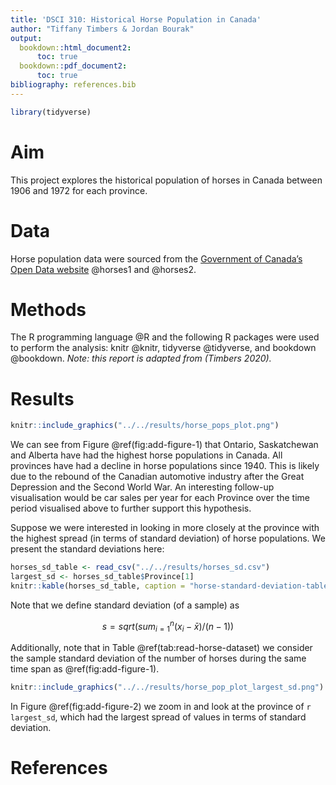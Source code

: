 ```yaml
---
title: 'DSCI 310: Historical Horse Population in Canada'
author: "Tiffany Timbers & Jordan Bourak"
output:
  bookdown::html_document2:
      toc: true
  bookdown::pdf_document2:
      toc: true
bibliography: references.bib
---
```


```r
library(tidyverse)
```

# Aim

This project explores the historical population of horses in Canada between 1906 and 1972 for each province.

# Data

Horse population data were sourced from the [Government of Canada's Open Data website](http://open.canada.ca/en/open-data) @horses1 and @horses2.

# Methods

The R programming language @R and the following R packages were used to perform the analysis: knitr @knitr, tidyverse @tidyverse, and bookdown @bookdown. *Note: this report is adapted from (Timbers 2020).*

# Results

```r
knitr::include_graphics("../../results/horse_pops_plot.png")
```



We can see from Figure \@ref(fig:add-figure-1) that Ontario, Saskatchewan and Alberta have had the highest horse populations in Canada. All provinces have had a decline in horse populations since 1940. This is likely due to the rebound of the Canadian automotive industry after the Great Depression and the Second World War. An interesting follow-up visualisation would be car sales per year for each Province over the time period visualised above to further support this hypothesis.

Suppose we were interested in looking in more closely at the province with the highest spread (in terms of standard deviation) of horse populations. We present the standard deviations here:

```r
horses_sd_table <- read_csv("../../results/horses_sd.csv")
largest_sd <- horses_sd_table$Province[1]
knitr::kable(horses_sd_table, caption = "horse-standard-deviation-table")
```

Note that we define standard deviation (of a sample) as

$$s = sqrt( sum_{i = 1}^n(x_i - \bar{x}) / (n-1))$$

Additionally, note that in Table \@ref(tab:read-horse-dataset) we consider the sample standard deviation of the number of horses during the same time span as \@ref(fig:add-figure-1).

```r
knitr::include_graphics("../../results/horse_pop_plot_largest_sd.png")
```


In Figure \@ref(fig:add-figure-2) we zoom in and look at the province of `r largest_sd`, which had the largest spread of values in terms of standard deviation.

# References
